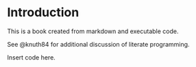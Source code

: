 # Introduction

This is a book created from markdown and executable code.

See @knuth84 for additional discussion of literate programming.

Insert code here.